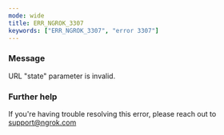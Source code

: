 ```yaml
---
mode: wide
title: ERR_NGROK_3307
keywords: ["ERR_NGROK_3307", "error 3307"]
---
```



### Message

URL "state" parameter is invalid.

<ErrorDetails />

### Further help

If you're having trouble resolving this error, please reach out to [support@ngrok.com](mailto:support@ngrok.com?subject=Help%20with%20ERR_NGROK_3307)
